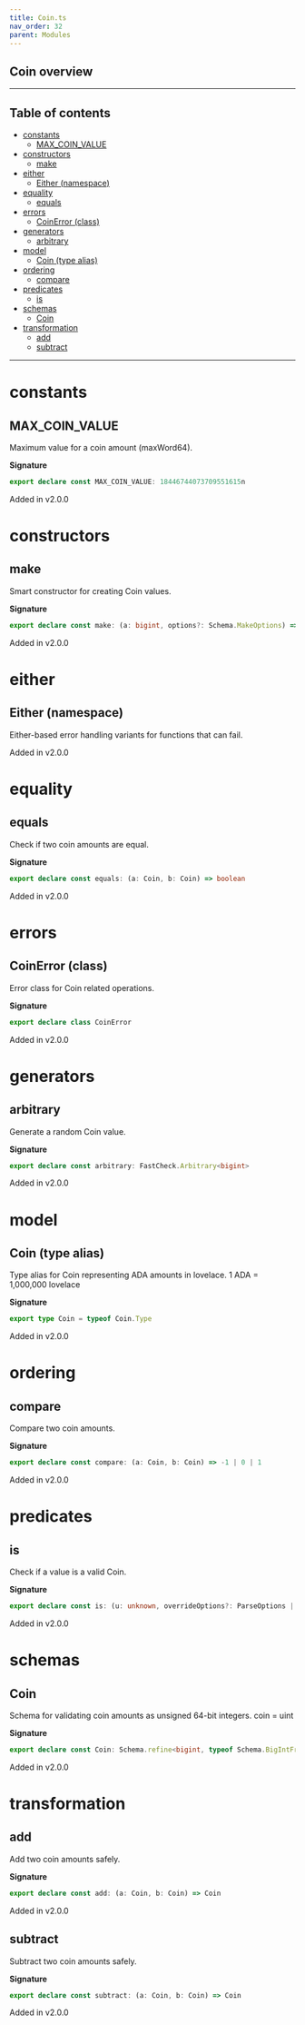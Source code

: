 ```yaml
---
title: Coin.ts
nav_order: 32
parent: Modules
---
```


## Coin overview

---

<h2 className="text-delta">Table of contents</h2>

- [constants](#constants)
  - [MAX_COIN_VALUE](#max_coin_value)
- [constructors](#constructors)
  - [make](#make)
- [either](#either)
  - [Either (namespace)](#either-namespace)
- [equality](#equality)
  - [equals](#equals)
- [errors](#errors)
  - [CoinError (class)](#coinerror-class)
- [generators](#generators)
  - [arbitrary](#arbitrary)
- [model](#model)
  - [Coin (type alias)](#coin-type-alias)
- [ordering](#ordering)
  - [compare](#compare)
- [predicates](#predicates)
  - [is](#is)
- [schemas](#schemas)
  - [Coin](#coin)
- [transformation](#transformation)
  - [add](#add)
  - [subtract](#subtract)

---

# constants

## MAX_COIN_VALUE

Maximum value for a coin amount (maxWord64).

**Signature**

```ts
export declare const MAX_COIN_VALUE: 18446744073709551615n
```

Added in v2.0.0

# constructors

## make

Smart constructor for creating Coin values.

**Signature**

```ts
export declare const make: (a: bigint, options?: Schema.MakeOptions) => bigint
```

Added in v2.0.0

# either

## Either (namespace)

Either-based error handling variants for functions that can fail.

Added in v2.0.0

# equality

## equals

Check if two coin amounts are equal.

**Signature**

```ts
export declare const equals: (a: Coin, b: Coin) => boolean
```

Added in v2.0.0

# errors

## CoinError (class)

Error class for Coin related operations.

**Signature**

```ts
export declare class CoinError
```

Added in v2.0.0

# generators

## arbitrary

Generate a random Coin value.

**Signature**

```ts
export declare const arbitrary: FastCheck.Arbitrary<bigint>
```

Added in v2.0.0

# model

## Coin (type alias)

Type alias for Coin representing ADA amounts in lovelace.
1 ADA = 1,000,000 lovelace

**Signature**

```ts
export type Coin = typeof Coin.Type
```

Added in v2.0.0

# ordering

## compare

Compare two coin amounts.

**Signature**

```ts
export declare const compare: (a: Coin, b: Coin) => -1 | 0 | 1
```

Added in v2.0.0

# predicates

## is

Check if a value is a valid Coin.

**Signature**

```ts
export declare const is: (u: unknown, overrideOptions?: ParseOptions | number) => u is bigint
```

Added in v2.0.0

# schemas

## Coin

Schema for validating coin amounts as unsigned 64-bit integers.
coin = uint

**Signature**

```ts
export declare const Coin: Schema.refine<bigint, typeof Schema.BigIntFromSelf>
```

Added in v2.0.0

# transformation

## add

Add two coin amounts safely.

**Signature**

```ts
export declare const add: (a: Coin, b: Coin) => Coin
```

Added in v2.0.0

## subtract

Subtract two coin amounts safely.

**Signature**

```ts
export declare const subtract: (a: Coin, b: Coin) => Coin
```

Added in v2.0.0
